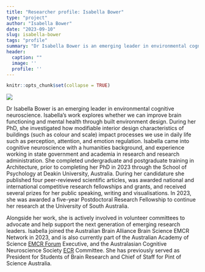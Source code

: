 ```yaml
---
title: "Researcher profile: Isabella Bower"
type: "project"
author: "Isabella Bower"
date: "2023-09-10"
slug: isabella-bower
tags: "profile"
summary: "Dr Isabella Bower is an emerging leader in environmental cognitive neuroscience. Isabella’s work explores whether we can improve brain functioning and mental health through built environment design."
header:
  caption: ""
  image: ''
  profile: ''
---
```


```r
knitr::opts_chunk$set(collapse = TRUE)
```


![](IsabellaBower.jpg)

Dr Isabella Bower is an emerging leader in environmental cognitive neuroscience. Isabella’s work explores whether we can improve brain functioning and mental health through built environment design. During her PhD, she investigated how modifiable interior design characteristics of buildings (such as colour and scale) impact processes we use in daily life such as perception, attention, and emotion regulation.
Isabella came into cognitive neuroscience with a humanities background, and experience working in state government and academia in research and research administration. She completed undergraduate and postgraduate training in Architecture, prior to completing her PhD in 2023 through the School of Psychology at Deakin University, Australia. During her candidature she published four peer-reviewed scientific articles, was awarded national and international competitive research fellowships and grants, and received several prizes for her public speaking, writing and visualisations. In 2023, she was awarded a five-year Postdoctoral Research Fellowship to continue her research at the University of South Australia.

Alongside her work, she is actively involved in volunteer committees to advocate and help support the next generation of emerging research leaders. Isabella joined the Australian Brain Alliance Brain Science EMCR Network in 2023, and is also currently part of the Australian Academy of Science [EMCR Forum](https://www.science.org.au/supporting-science/early-and-mid-career-researchers-0/about-the-emcr-forum) Executive, and the Australasian Cognitive Neuroscience Society [ECR](https://www.acns.org.au/ecr/) Committee. She has previously served as President for Students of Brain Research and Chief of Staff for Pint of Science Australia.